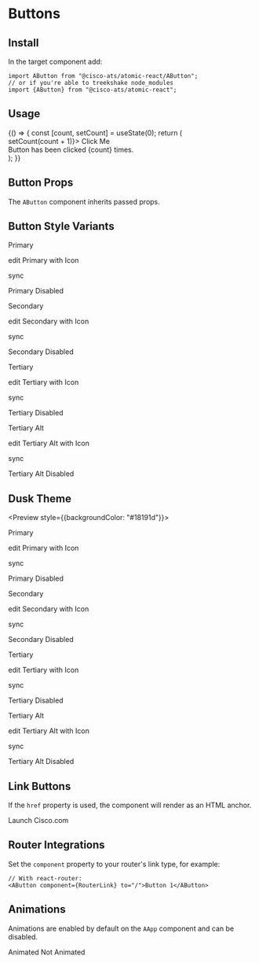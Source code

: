 

<Meta title="Components/Buttons" component={AButton} />

# Buttons

## Install

In the target component add:

```
import AButton from "@cisco-ats/atomic-react/AButton";
// or if you're able to treekshake node_modules
import {AButton} from "@cisco-ats/atomic-react";
```

## Usage

<Preview>
  <Story name="usage-1">
    <AApp>
      <YourComponent>
        {() => {
          const [count, setCount] = useState(0);
          return (
            <div>
              <AButton className="fern" onClick={() => setCount(count + 1)}>
                Click Me
              </AButton>
              <div>Button has been clicked {count} times.</div>
            </div>
          );
        }}
      </YourComponent>
    </AApp>
  </Story>
</Preview>

## Button Props

The `AButton` component inherits passed props.

<Props of={AButton} />

## Button Style Variants

<Preview>
  <Story name="variant-1">
    <AApp>
      <p>
        <AButton>Primary</AButton>
      </p>
      <p>
        <AButton>
          <AIcon left>edit</AIcon>
          Primary with Icon
        </AButton>
      </p>
      <p>
        <AButton>
          <AIcon>sync</AIcon>
        </AButton>
      </p>
      <p>
        <AButton disabled>Primary Disabled</AButton>
      </p>
    </AApp>
  </Story>
  <Story name="variant-2">
    <AApp>
      <p>
        <AButton secondary>Secondary</AButton>
      </p>
      <p>
        <AButton secondary>
          <AIcon left>edit</AIcon>
          Secondary with Icon
        </AButton>
      </p>
      <p>
        <AButton secondary>
          <AIcon>sync</AIcon>
        </AButton>
      </p>
      <p>
        <AButton secondary disabled>
          Secondary Disabled
        </AButton>
      </p>
    </AApp>
  </Story>
  <Story name="variant-3">
    <AApp>
      <p>
        <AButton tertiary>Tertiary</AButton>
      </p>
      <p>
        <AButton tertiary>
          <AIcon left>edit</AIcon>
          Tertiary with Icon
        </AButton>
      </p>
      <p>
        <AButton tertiary>
          <AIcon>sync</AIcon>
        </AButton>
      </p>
      <p>
        <AButton tertiary disabled>
          Tertiary Disabled
        </AButton>
      </p>
    </AApp>
  </Story>
  <Story name="variant-4">
    <AApp>
      <p>
        <AButton tertiaryAlt>Tertiary Alt</AButton>
      </p>
      <p>
        <AButton tertiaryAlt>
          <AIcon left>edit</AIcon>
          Tertiary Alt with Icon
        </AButton>
      </p>
      <p>
        <AButton tertiaryAlt>
          <AIcon>sync</AIcon>
        </AButton>
      </p>
      <p>
        <AButton tertiaryAlt disabled>
          Tertiary Alt Disabled
        </AButton>
      </p>
    </AApp>
  </Story>
</Preview>

## Dusk Theme

<Preview style={{backgroundColor: "#18191d"}}>
  <Story name="dusk-1">
    <AApp defaultTheme="dusk">
      <p>
        <AButton>Primary</AButton>
      </p>
      <p>
        <AButton>
          <AIcon left>edit</AIcon>
          Primary with Icon
        </AButton>
      </p>
      <p>
        <AButton>
          <AIcon>sync</AIcon>
        </AButton>
      </p>
      <p>
        <AButton disabled>Primary Disabled</AButton>
      </p>
    </AApp>
  </Story>
  <Story name="dusk-2">
    <AApp defaultTheme="dusk">
      <p>
        <AButton secondary>Secondary</AButton>
      </p>
      <p>
        <AButton secondary>
          <AIcon left>edit</AIcon>
          Secondary with Icon
        </AButton>
      </p>
      <p>
        <AButton secondary>
          <AIcon>sync</AIcon>
        </AButton>
      </p>
      <p>
        <AButton secondary disabled>
          Secondary Disabled
        </AButton>
      </p>
    </AApp>
  </Story>
  <Story name="dusk-3">
    <AApp defaultTheme="dusk">
      <p>
        <AButton tertiary>Tertiary</AButton>
      </p>
      <p>
        <AButton tertiary>
          <AIcon left>edit</AIcon>
          Tertiary with Icon
        </AButton>
      </p>
      <p>
        <AButton tertiary>
          <AIcon>sync</AIcon>
        </AButton>
      </p>
      <p>
        <AButton tertiary disabled>
          Tertiary Disabled
        </AButton>
      </p>
    </AApp>
  </Story>
  <Story name="dusk-4">
    <AApp defaultTheme="dusk">
      <p>
        <AButton tertiaryAlt>Tertiary Alt</AButton>
      </p>
      <p>
        <AButton tertiaryAlt>
          <AIcon left>edit</AIcon>
          Tertiary Alt with Icon
        </AButton>
      </p>
      <p>
        <AButton tertiaryAlt>
          <AIcon>sync</AIcon>
        </AButton>
      </p>
      <p>
        <AButton tertiaryAlt disabled>
          Tertiary Alt Disabled
        </AButton>
      </p>
    </AApp>
  </Story>
</Preview>

## Link Buttons

If the `href` property is used, the component will render as an HTML anchor.

<Preview>
  <AApp>
    <AButton secondary href="https://www.cisco.com">
      Launch Cisco.com
    </AButton>
  </AApp>
</Preview>

## Router Integrations

Set the `component` property to your router's link type, for example:

```
// With react-router:
<AButton component={RouterLink} to="/">Button 1</AButton>
```

## Animations

Animations are enabled by default on the `AApp` component and can be disabled.

<Preview>
  <AApp>
    <AButton>Animated</AButton>
  </AApp>
  <AApp animations={false}>
    <AButton>Not Animated</AButton>
  </AApp>
</Preview>
